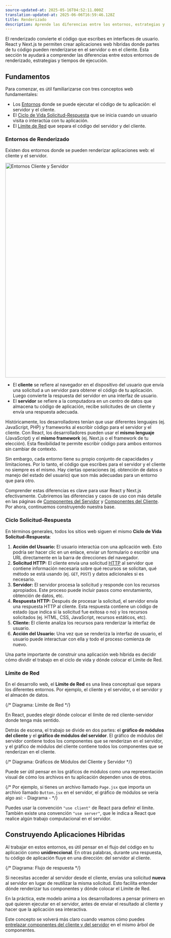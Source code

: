 ```yaml
---
source-updated-at: 2025-05-16T04:52:11.000Z
translation-updated-at: 2025-06-06T16:59:46.128Z
title: Renderizado
description: Aprende las diferencias entre los entornos, estrategias y tiempos de ejecución (runtimes) de renderizado en Next.js.
---
```


El renderizado convierte el código que escribes en interfaces de usuario. React y Next.js te permiten crear aplicaciones web híbridas donde partes de tu código pueden renderizarse en el servidor o en el cliente. Esta sección te ayudará a comprender las diferencias entre estos entornos de renderizado, estrategias y tiempos de ejecución.

## Fundamentos

Para comenzar, es útil familiarizarse con tres conceptos web fundamentales:

- Los [Entornos](#entornos-de-renderizado) donde se puede ejecutar el código de tu aplicación: el servidor y el cliente.
- El [Ciclo de Vida Solicitud-Respuesta](#ciclo-solicitud-respuesta) que se inicia cuando un usuario visita o interactúa con tu aplicación.
- El [Límite de Red](#limite-de-red) que separa el código del servidor y del cliente.

### Entornos de Renderizado

Existen dos entornos donde se pueden renderizar aplicaciones web: el cliente y el servidor.

<Image
  alt="Entornos Cliente y Servidor"
  srcLight="/docs/light/client-and-server-environments.png"
  srcDark="/docs/dark/client-and-server-environments.png"
  width="1600"
  height="672"
/>

- El **cliente** se refiere al navegador en el dispositivo del usuario que envía una solicitud a un servidor para obtener el código de tu aplicación. Luego convierte la respuesta del servidor en una interfaz de usuario.
- El **servidor** se refiere a la computadora en un centro de datos que almacena tu código de aplicación, recibe solicitudes de un cliente y envía una respuesta adecuada.

Históricamente, los desarrolladores tenían que usar diferentes lenguajes (ej. JavaScript, PHP) y frameworks al escribir código para el servidor y el cliente. Con React, los desarrolladores pueden usar el **mismo lenguaje** (JavaScript) y el **mismo framework** (ej. Next.js o el framework de tu elección). Esta flexibilidad te permite escribir código para ambos entornos sin cambiar de contexto.

Sin embargo, cada entorno tiene su propio conjunto de capacidades y limitaciones. Por lo tanto, el código que escribes para el servidor y el cliente no siempre es el mismo. Hay ciertas operaciones (ej. obtención de datos o manejo del estado del usuario) que son más adecuadas para un entorno que para otro.

Comprender estas diferencias es clave para usar React y Next.js efectivamente. Cubriremos las diferencias y casos de uso con más detalle en las páginas de [Componentes del Servidor](/docs/app/building-your-application/rendering/server-components) y [Componentes del Cliente](/docs/app/building-your-application/rendering/client-components). Por ahora, continuemos construyendo nuestra base.

### Ciclo Solicitud-Respuesta

En términos generales, todos los sitios web siguen el mismo **Ciclo de Vida Solicitud-Respuesta**:

1. **Acción del Usuario:** El usuario interactúa con una aplicación web. Esto podría ser hacer clic en un enlace, enviar un formulario o escribir una URL directamente en la barra de direcciones del navegador.
2. **Solicitud HTTP:** El cliente envía una solicitud [HTTP](https://developer.mozilla.org/docs/Web/HTTP) al servidor que contiene información necesaria sobre qué recursos se solicitan, qué método se está usando (ej. `GET`, `POST`) y datos adicionales si es necesario.
3. **Servidor:** El servidor procesa la solicitud y responde con los recursos apropiados. Este proceso puede incluir pasos como enrutamiento, obtención de datos, etc.
4. **Respuesta HTTP:** Después de procesar la solicitud, el servidor envía una respuesta HTTP al cliente. Esta respuesta contiene un código de estado (que indica si la solicitud fue exitosa o no) y los recursos solicitados (ej. HTML, CSS, JavaScript, recursos estáticos, etc).
5. **Cliente:** El cliente analiza los recursos para renderizar la interfaz de usuario.
6. **Acción del Usuario:** Una vez que se renderiza la interfaz de usuario, el usuario puede interactuar con ella y todo el proceso comienza de nuevo.

Una parte importante de construir una aplicación web híbrida es decidir cómo dividir el trabajo en el ciclo de vida y dónde colocar el Límite de Red.

### Límite de Red

En el desarrollo web, el **Límite de Red** es una línea conceptual que separa los diferentes entornos. Por ejemplo, el cliente y el servidor, o el servidor y el almacén de datos.

{/* Diagrama: Límite de Red */}

En React, puedes elegir dónde colocar el límite de red cliente-servidor donde tenga más sentido.

Detrás de escena, el trabajo se divide en dos partes: el **gráfico de módulos del cliente** y el **gráfico de módulos del servidor**. El gráfico de módulos del servidor contiene todos los componentes que se renderizan en el servidor, y el gráfico de módulos del cliente contiene todos los componentes que se renderizan en el cliente.

{/* Diagrama: Gráficos de Módulos del Cliente y Servidor */}

Puede ser útil pensar en los gráficos de módulos como una representación visual de cómo los archivos en tu aplicación dependen unos de otros.

{/* Por ejemplo, si tienes un archivo llamado `Page.jsx` que importa un archivo llamado `Button.jsx` en el servidor, el gráfico de módulos se vería algo así: - Diagrama - */}

Puedes usar la convención `"use client"` de React para definir el límite. También existe una convención `"use server"`, que le indica a React que realice algún trabajo computacional en el servidor.

## Construyendo Aplicaciones Híbridas

Al trabajar en estos entornos, es útil pensar en el flujo del código en tu aplicación como **unidireccional**. En otras palabras, durante una respuesta, tu código de aplicación fluye en una dirección: del servidor al cliente.

{/* Diagrama: Flujo de respuesta */}

Si necesitas acceder al servidor desde el cliente, envías una solicitud **nueva** al servidor en lugar de reutilizar la misma solicitud. Esto facilita entender dónde renderizar tus componentes y dónde colocar el Límite de Red.

En la práctica, este modelo anima a los desarrolladores a pensar primero en qué quieren ejecutar en el servidor, antes de enviar el resultado al cliente y hacer que la aplicación sea interactiva.

Este concepto se volverá más claro cuando veamos cómo puedes [entrelazar componentes del cliente y del servidor](/docs/app/building-your-application/rendering/composition-patterns) en el mismo árbol de componentes.